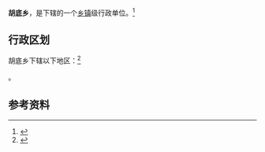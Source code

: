 {{中国乡级行政区|14/05/21/204/000}}

'''胡底乡'''，是{{PRC admin/fullname|14/05/21/204/000|3}}下辖的一个[[乡镇|乡镇]]级行政单位。<ref>{{PRC admin/ref sgc|{{PRC admin/parent|14/05/21/204/000}}}}</ref>

== 行政区划 ==

胡底乡下辖以下地区：<ref>{{PRC admin/ref sgc|14/05/21/204/000}}</ref>

{{PRC admin/children|14/05/21/204/000}}。

== 参考资料 ==

{{reflist}}

{{山西行政区划小作品}}
{{PRC admin/navcat|14/05/21/204/000}}